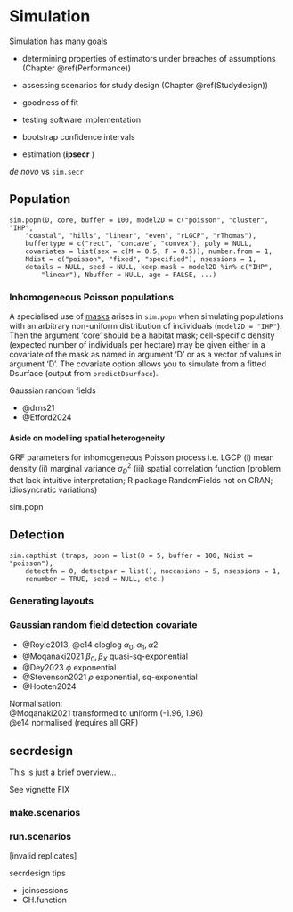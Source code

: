 # Simulation {#Simulation}

<!--    flow chart -->
<!--     overlap coefficient k -->
<!--     number of replicates small for RSE -->
<!--     method = "none" (compare) -->

<!-- Suggest base standard: -->

<!-- large array 12 x 12 -->
<!-- small array 8 x 8 -->

<!-- HHN -->
<!-- 2-sigma spacing -->
<!-- 4-sigma buffer -->
<!-- 1 occasion, binomial N=5 -->
<!-- lambda0 = 1 -->

<!-- secr-simulations -->

Simulation has many goals

* determining properties of estimators under breaches of assumptions (Chapter \@ref(Performance))
* assessing scenarios for study design (Chapter \@ref(Studydesign))

* goodness of fit
* testing software implementation
* bootstrap confidence intervals
* estimation (**ipsecr** )

*de novo* vs `sim.secr`

## Population
\index{Simulation!population}

```
sim.popn(D, core, buffer = 100, model2D = c("poisson", "cluster", "IHP",  
    "coastal", "hills", "linear", "even", "rLGCP", "rThomas"),  
    buffertype = c("rect", "concave", "convex"), poly = NULL,  
    covariates = list(sex = c(M = 0.5, F = 0.5)), number.from = 1,  
    Ndist = c("poisson", "fixed", "specified"), nsessions = 1,  
    details = NULL, seed = NULL, keep.mask = model2D %in% c("IHP",  
        "linear"), Nbuffer = NULL, age = FALSE, ...)
```
        
### Inhomogeneous Poisson populations

A specialised use of [masks](#Habitat) arises in `sim.popn` when simulating populations with an arbitrary non-uniform distribution of individuals (`model2D = "IHP"`). Then the argument 'core' should be a habitat mask; cell-specific density (expected number of individuals per hectare) may be given either in a covariate of the mask as named in argument 'D' or as a vector of values in argument 'D'. The covariate option allows you to simulate from a fitted Dsurface (output from `predictDsurface`).

Gaussian random fields

* @drns21
* @Efford2024

#### Aside on modelling spatial heterogeneity

GRF parameters for inhomogeneous Poisson process i.e. LGCP
(i) mean density
(ii) marginal variance $\sigma_D^2$
(iii) spatial correlation function
(problem that lack intuitive interpretation; R package RandomFields not on CRAN; idiosyncratic variations)

sim.popn

<!-- if (model2D == 'rLGCP') { -->
<!--                         # D, var, scale -->
<!--                         # mu for rLGCP is derived from D, var -->
<!--                         mu <- log(D/1e4) - details$var/2    # mean density / m^2 on log scale -->
<!--                         pts <- spatstat.random::rLGCP( -->
<!--                             model      = "exp", -->
<!--                             mu         = mu, -->
<!--                             var        = details$var, -->
<!--                             scale      = details$scale, -->
<!--                             win        = ow, -->
<!--                             saveLambda = details$saveLambda, -->
<!--                             eps        = details$eps, -->
<!--                             rule.eps   = 'shrink.frame') -->
<!--                     } -->

## Detection
\index{Simulation!detection}

```
sim.capthist (traps, popn = list(D = 5, buffer = 100, Ndist = "poisson"), 
    detectfn = 0, detectpar = list(), noccasions = 5, nsessions = 1, 
    renumber = TRUE, seed = NULL, etc.)
```

### Generating layouts

### Gaussian random field detection covariate

* @Royle2013, @e14 cloglog $\alpha_0, \alpha_1, \alpha2$
* @Moqanaki2021 $\beta_0, \beta_X$ quasi-sq-exponential
* @Dey2023 $\phi$ exponential
* @Stevenson2021 $\rho$ exponential, sq-exponential
* @Hooten2024  

Normalisation:  
@Moqanaki2021 transformed to uniform (-1.96, 1.96)  
@e14 normalised (requires all GRF)

## **secrdesign**
\index{Simulation!model fitting}

This is just a brief overview...

See vignette FIX

### make.scenarios

### run.scenarios

[invalid replicates]

secrdesign tips

* joinsessions
* CH.function
